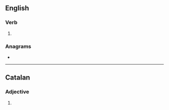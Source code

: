 ==English==

===Verb===
{{head|en|verb form}}

# {{en-third-person singular of|inclose}}

===Anagrams===
* {{anagrams|en|a=ceilnoss|closes in|coinless|iconless}}

----

==Catalan==

===Adjective===
{{head|ca|adjective form}}

# {{feminine plural of|inclòs|lang=ca}}